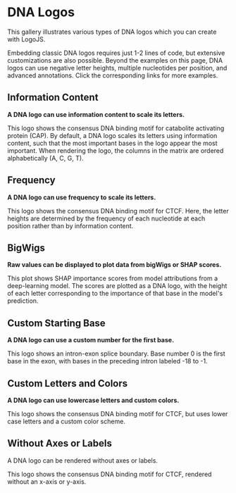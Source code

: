 

<Meta title="Gallery/DNA Logos" />

# DNA Logos

This gallery illustrates various types of DNA logos which you can create with LogoJS.

Embedding classic DNA logos requires just 1-2 lines of code, but extensive customizations are also possible. Beyond the examples on this page, DNA logos can use negative letter heights, multiple nucleotides per position, and advanced annotations. Click the corresponding links for more examples.

## Information Content

**A DNA logo can use information content to scale its letters.**

This logo shows the consensus DNA binding motif for catabolite activating protein (CAP). By default, a DNA logo scales its letters using information content, such that the most important bases in the logo appear the most important. When rendering the logo, the columns in the matrix are ordered alphabetically (A, C, G, T).

<Canvas of={DNALogos.CAPMotifIC} />

## Frequency

**A DNA logo can use frequency to scale its letters.**

This logo shows the consensus DNA binding motif for CTCF. Here, the letter heights are determined by the frequency of each nucleotide at each position rather than by information content.

<Canvas of={DNALogos.CTCFMotifFrequency} />

## BigWigs

**Raw values can be displayed to plot data from bigWigs or SHAP scores.**

This plot shows SHAP importance scores from model attributions from a deep-learning model. The scores are plotted as a DNA logo, with the height of each letter corresponding to the importance of that base in the model's prediction.

<Canvas of={DNALogos.Bigwig} />

## Custom Starting Base

**A DNA logo can use a custom number for the first base.**

This logo shows an intron-exon splice boundary. Base number 0 is the first base in the exon, with bases in the preceding intron labeled -18 to -1.

<Canvas of={DNALogos.CustomStartingBase} />

## Custom Letters and Colors

**A DNA logo can use lowercase letters and custom colors.**

This logo shows the consensus DNA binding motif for CTCF, but uses lower case letters and a custom color scheme.

<Canvas of={DNALogos.CustomGlyphs} />

## Without Axes or Labels

A DNA logo can be rendered without axes or labels.

This logo shows the consensus DNA binding motif for CTCF, rendered without an x-axis or y-axis.

<Canvas of={PlainLogo.CTCF} />
